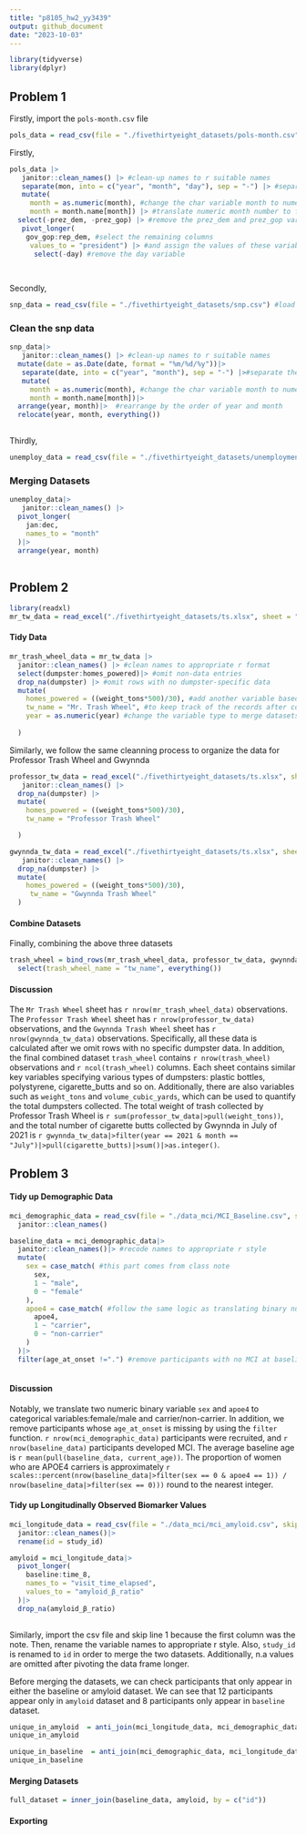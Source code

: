 ```yaml
---
title: "p8105_hw2_yy3439"
output: github_document
date: "2023-10-03"
---
```


```r
library(tidyverse)
library(dplyr)
```

## Problem 1

Firstly, import the `pols-month.csv` file

```r
pols_data = read_csv(file = "./fivethirtyeight_datasets/pols-month.csv") #import the pols-month csv file

```

Firstly,



```r
pols_data |>
   janitor::clean_names() |> #clean-up names to r suitable names
   separate(mon, into = c("year", "month", "day"), sep = "-") |> #separate the mon variable by "-"
   mutate(
     month = as.numeric(month), #change the char variable month to numeric
     month = month.name[month]) |> #translate numeric month number to full month names
  select(-prez_dem, -prez_gop) |> #remove the prez_dem and prez_gop variables
   pivot_longer(
    gov_gop:rep_dem, #select the remaining columns
     values_to = "president") |> #and assign the values of these variables to a new variable "president"
      select(-day) #remove the day variable
    
  
```


Secondly, 


```r
snp_data = read_csv(file = "./fivethirtyeight_datasets/snp.csv") #load the snp.csv file
```

### Clean the snp data


```r
snp_data|>
   janitor::clean_names() |> #clean-up names to r suitable names
  mutate(date = as.Date(date, format = "%m/%d/%y"))|>
   separate(date, into = c("year", "month"), sep = "-") |>#separate the date variable into year, month, and day
   mutate(
     month = as.numeric(month), #change the char variable month to numeric
     month = month.name[month])|>
  arrange(year, month)|>  #rearrange by the order of year and month
  relocate(year, month, everything())
 
```


Thirdly,


```r
unemploy_data = read_csv(file = "./fivethirtyeight_datasets/unemployment.csv") #load the snp.csv file
```

### Merging Datasets


```r
unemploy_data|>
   janitor::clean_names() |>
  pivot_longer(
    jan:dec,
    names_to = "month"
  )|>
  arrange(year, month)
  
```


## Problem 2


```r
library(readxl)
mr_tw_data = read_excel("./fivethirtyeight_datasets/ts.xlsx", sheet = "Mr. Trash Wheel", skip = 1) #load the excel file with Mr. Trash Wheel sheet and omit the first column with figure 
```


#### Tidy Data

```r
mr_trash_wheel_data = mr_tw_data |> 
  janitor::clean_names() |> #clean names to appropriate r format
  select(dumpster:homes_powered)|> #omit non-data entries 
  drop_na(dumpster) |> #omit rows with no dumpster-specific data 
  mutate(
    homes_powered = ((weight_tons*500)/30), #add another variable based on the calculation in the notes
    tw_name = "Mr. Trash Wheel", #to keep track of the records after combining datasets 
    year = as.numeric(year) #change the variable type to merge datasets
    
  )

```


Similarly, we follow the same cleanning process to organize the data for Professor Trash Wheel and Gwynnda


```r
professor_tw_data = read_excel("./fivethirtyeight_datasets/ts.xlsx", sheet = "Professor Trash Wheel", skip = 1)|>
   janitor::clean_names() |>
  drop_na(dumpster) |>
  mutate(
    homes_powered = ((weight_tons*500)/30),
    tw_name = "Professor Trash Wheel"

  )

gwynnda_tw_data = read_excel("./fivethirtyeight_datasets/ts.xlsx", sheet = "Gwynnda Trash Wheel", skip = 1)|>
   janitor::clean_names() |>
  drop_na(dumpster) |>
  mutate(
    homes_powered = ((weight_tons*500)/30),
     tw_name = "Gwynnda Trash Wheel"
  )
```

#### Combine Datasets

Finally, combining the above three datasets

```r
trash_wheel = bind_rows(mr_trash_wheel_data, professor_tw_data, gwynnda_tw_data) |>
  select(trash_wheel_name = "tw_name", everything())
```


#### Discussion

The `Mr Trash Wheel` sheet has `r nrow(mr_trash_wheel_data)` observations. The `Professor Trash Wheel` sheet has `r nrow(professor_tw_data)` observations, and the `Gwynnda Trash Wheel` sheet has `r nrow(gwynnda_tw_data)` observations. Specifically, all these data is calculated after we omit rows with no specific dumpster data. 
In addition, the final combined dataset `trash_wheel` contains `r nrow(trash_wheel)` observations and `r ncol(trash_wheel)` columns. 
Each sheet contains similar key variables specifying various types of dumpsters: plastic bottles, polystyrene, cigarette_butts and so on. Additionally, there are also variables such as `weight_tons` and `volume_cubic_yards`, which can be used to quantify the total dumpsters collected. 
The total weight of trash collected by Professor Trash Wheel is `r sum(professor_tw_data|>pull(weight_tons))`, and the total number of cigarette butts collected by Gwynnda in July of 2021 is `r gwynnda_tw_data|>filter(year == 2021 & month == "July")|>pull(cigarette_butts)|>sum()|>as.integer()`.



## Problem 3

#### Tidy up Demographic Data

```r
mci_demographic_data = read_csv(file = "./data_mci/MCI_Baseline.csv", skip =1)|> #load the demographic csv file
  janitor::clean_names()
```
```r
baseline_data = mci_demographic_data|>
  janitor::clean_names()|> #recode names to appropriate r style 
  mutate(
    sex = case_match( #this part comes from class note
      sex,
      1 ~ "male",
      0 ~ "female"
    ),
    apoe4 = case_match( #follow the same logic as translating binary numeric values to categorical 
      apoe4,
      1 ~ "carrier",
      0 ~ "non-carrier"
    )
  )|>
  filter(age_at_onset !=".") #remove participants with no MCI at baseline
  
```

#### Discussion

Notably, we translate two numeric binary variable `sex` and `apoe4` to categorical variables:female/male and carrier/non-carrier. In addition, we remove participants whose `age_at_onset` is missing by using the `filter` function. `r nrow(mci_demographic_data)` participants were recruited, and `r nrow(baseline_data)` participants developed MCI. The average baseline age is `r mean(pull(baseline_data, current_age))`. The proportion of women who are APOE4 carriers is approximately `r scales::percent(nrow(baseline_data|>filter(sex == 0 & apoe4 == 1)) / nrow(baseline_data|>filter(sex == 0)))` round to the nearest integer.


#### Tidy up Longitudinally Observed Biomarker Values

```r
mci_longitude_data = read_csv(file = "./data_mci/mci_amyloid.csv", skip =1)|> #load the demographic csv file
  janitor::clean_names()|>
  rename(id = study_id)

amyloid = mci_longitude_data|>
  pivot_longer(
    baseline:time_8,
    names_to = "visit_time_elapsed",
    values_to = "amyloid_β_ratio"
  )|>
  drop_na(amyloid_β_ratio)
  
```
Similarly, import the csv file and skip line 1 because the first column was the note. Then, rename the variable names to appropriate r style. Also, `study_id` is renamed to `id` in order to merge the two datasets. Additionally, n.a values are omitted after pivoting the data frame longer. 

Before merging the datasets, we can check participants that only appear in either the baseline or amyloid dataset. We can see that 12 participants appear only in `amyloid` dataset and 8 participants only appear in `baseline` dataset.
```r
unique_in_amyloid  = anti_join(mci_longitude_data, mci_demographic_data, by = "id")
unique_in_amyloid

unique_in_baseline  = anti_join(mci_demographic_data, mci_longitude_data, by = "id")
unique_in_baseline
```


#### Merging Datasets


```r
full_dataset = inner_join(baseline_data, amyloid, by = c("id"))
```

#### Exporting